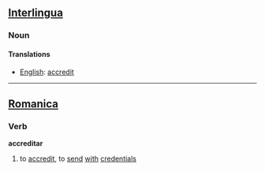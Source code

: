 ==[[Interlingua]]==
===Noun===
====Translations====
*[[English]]: [[accredit]]
----

==[[Romanica]]==
===Verb===
<b>accreditar</b>
#to [[accredit]], to [[send]] [[with]] [[credentials]]